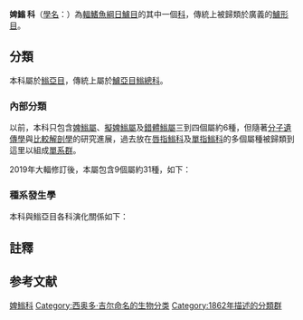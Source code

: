 {{CJK-New-Char|4C75|2EB22}}
{{Automatic taxobox
| image=GoniistiusZonatusJI1.jpg
| image caption=[[花尾鷹䱵|花尾鷹䱵]] ''Goniistius zonatus''
| image2=LatrisLineataIMAS.jpg
| image2 caption=[[婢䱵|婢䱵]] ''Latris lineata''
| taxon = Latridae
| authority = [[Gill|Gill]], 1862
| type genus =[[婢䱵屬|婢䱵屬]]<br>''Latris''
| type genus authority ={{tsl|en|John Richardson (naturalist)|約翰·理查森|Richardson}}, 1839
| diversity = 9個屬約29到31種
| diversity ref= {{r|fishbase}}
| diversity link = #內部分類
}}
'''婢䱵{{notetag|原字為「[[File:魚翁_(造字).jpg|20px]]」。}} 科'''（[[學名|學名]]：{{lang|la|Latridae}}）為[[輻鰭魚綱|輻鰭魚綱]][[日鱸目|日鱸目]]的其中一個[[科|科]]，傳統上被歸類於廣義的[[鱸形目|鱸形目]]。{{r|deepfin}}

==分類==
本科屬於[[䱵亞目|䱵亞目]]，傳統上屬於[[鱸亞目|鱸亞目]][[䱵總科|䱵總科]]。

===內部分類===
以前，本科只包含[[婢䱵屬|婢䱵屬]]、[[擬婢䱵屬|擬婢䱵屬]]及[[錯體䱵屬|錯體䱵屬]]三到四個屬約6種，但隨著[[分子遺傳學|分子遺傳學]]與[[比較解剖學|比較解剖學]]的研究進展，過去放在[[唇指䱵科|唇指䱵科]]及[[單指䱵科|單指䱵科]]的多個屬種被歸類到這里以組成[[單系群|單系群]]。

2019年大輻修訂後，本屬包含9個屬約31種，如下{{r|fishbase|Ludt2019}}：
{{common taxon list|italic=yes
|鰭指䱵屬|Chirodactylus |Gill, 1862
|胸指䱵屬|Dactylophora |De Vis, 1883
|鷹䱵屬|Goniistius |Gill, 1862
|婢䱵屬|Latris |Richardson, 1839
|擬婢䱵屬|Latridopsis |Gill, 1862
|錯體䱵屬|Mendosoma |Guichenot, 1848
|褐䱵屬|Morwong |Whitley, 1957
|線指䱵屬|Nemadactylus |Richardson, 1839
|假鷹䱵屬|Pseudogoniistius |Ludt, Burridge & Chakrabarty, 2019
}}

===種系發生學===
本科與䱵亞目各科演化關係如下{{r|deepfin}}：
{{䱵亞目支序分類}}

==註釋==
{{notefoot}}

==参考文献==
{{reflist|refs=
<ref name="deepfin">{{Betancur-R et al., 2017}}</ref>
<ref name="fishbase">{{FishBase family|family=Latridae|month=5|year=2022}}</ref>
<ref name=Ludt2019>{{cite journal | author1 = Ludt, W.B. | author2 = Burridge, C.P. | author3 = Chakrabarty, P. | name-list-style = amp | year = 2019 | title = A taxonomic revision of Cheilodactylidae and Latridae (Centrarchiformes: Cirrhitoidei) using morphological and genomic characters | journal = Zootaxa | volume = 585 | issue = 1 | page = 121 | doi = 10.11646/zootaxa.4585.1.7| pmid = 31716185 | s2cid = 145985739 }}</ref>
}}

{{taxonbar}}
[[Category:婢䱵科|]]
[[Category:西奥多·吉尔命名的生物分类|Category:西奥多·吉尔命名的生物分类]]
[[Category:1862年描述的分類群|Category:1862年描述的分類群]]